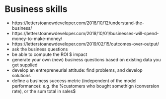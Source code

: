 # Business skills

- https://letterstoanewdeveloper.com/2018/10/12/understand-the-business/
- https://letterstoanewdeveloper.com/2018/10/01/businesses-will-spend-money-to-make-money/
- https://letterstoanewdeveloper.com/2019/02/15/outcomes-over-output/
- ask the business questions
- be able to compute the ROI $ impact
- generate your own (new) business questions based on existing data you get supplied
- develop an entrepreneurial attitude: find problems, and develop solutions
- define a business success metric (independent of the model performance): e.g. the %customers who bought somethign (conversion rate), or the sum total in sales$
